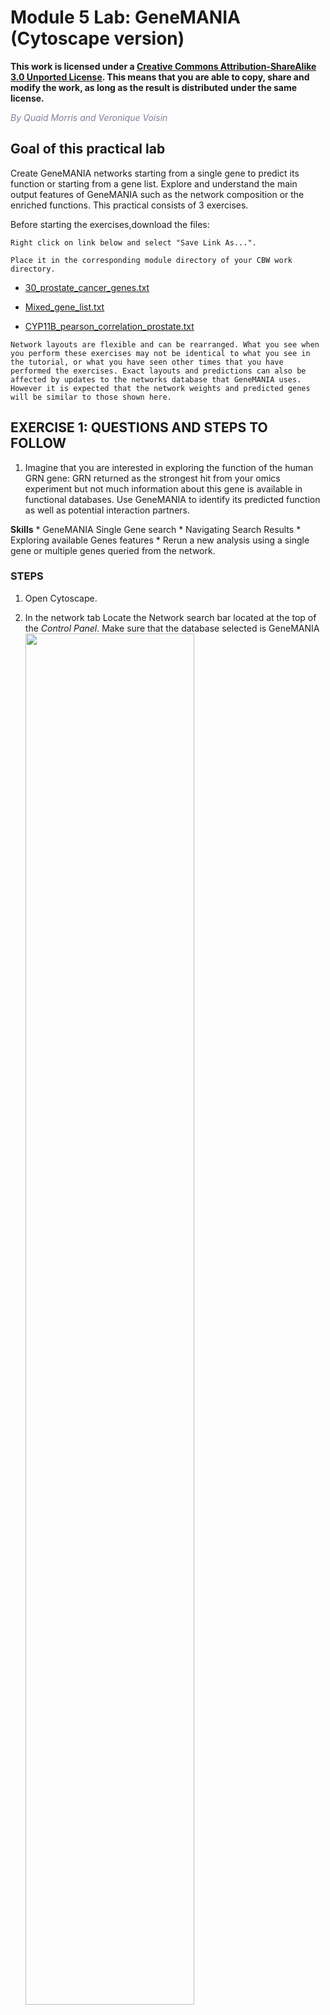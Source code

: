 # Module 5 Lab: GeneMANIA (Cytoscape version) {#genemania_cytoscape}

**This work is licensed under a [Creative Commons Attribution-ShareAlike 3.0 Unported License](http://creativecommons.org/licenses/by-sa/3.0/deed.en_US). This means that you are able to copy, share and modify the work, as long as the result is distributed under the same license.**

*<font color="#827e9c">By Quaid Morris and Veronique Voisin </font>*

## Goal of this practical lab 

Create GeneMANIA networks starting from a single gene to predict its function or starting from a gene list. Explore and understand the main output features of GeneMANIA such as the network composition or the enriched functions. This practical consists of 3 exercises. 

Before starting the exercises,download the files:

```block
Right click on link below and select "Save Link As...".

Place it in the corresponding module directory of your CBW work directory.
```

*	[30_prostate_cancer_genes.txt](./Module6/genemania/data/30_prostate_cancer_genes.txt)

*	[Mixed_gene_list.txt](./Module6/genemania/data/mixed_gene_list.txt)

*	[CYP11B_pearson_correlation_prostate.txt](./Module6/genemania/data/CYB11B_pearson_correlation_prostate.txt)

```block
Network layouts are flexible and can be rearranged. What you see when you perform these exercises may not be identical to what you see in the tutorial, or what you have seen other times that you have performed the exercises. Exact layouts and predictions can also be affected by updates to the networks database that GeneMANIA uses. However it is expected that the network weights and predicted genes will be similar to those shown here. 
```

## EXERCISE 1: QUESTIONS AND STEPS TO FOLLOW

1)	Imagine that you are interested in exploring the function of the human GRN gene: GRN returned as the strongest hit from your omics experiment but not much information about this gene is available in functional databases. Use GeneMANIA to identify its predicted function as well as potential interaction partners. 

**Skills**
* GeneMANIA Single Gene search
* Navigating Search Results
* Exploring  available Genes features
* Rerun a new analysis using a single gene or multiple genes queried from the network.

### STEPS

1. Open Cytoscape.

2. In the network tab Locate the Network search bar located at the top of the *Control Panel*.  Make sure that the database selected is GeneMANIA
<img src="./Module6/genemania/images/Genemania.png" width="75%" />


3. In the search window, ensure that the model organism is set to *Homo sapiens* ![homo](./Module6/genemania/images/Up.png).  

4. Enter the following gene: GRN	

5. Click on the search icon ![search](./Module6/genemania/images/Search.png) and wait for the results.	

<img src="./Module6/genemania/images/gc_1.1.png" alt="gc_1.1.png" width="750" />

6. When your search results load, examine the network. Genes you searched which are indicated in black, related genes added by GeneMANIA are represented in gray, and colored links represent the interactions that connect the nodes (genes). 

<img src="./Module6/genemania/images/GC2.png" alt="GC2.png" width="750" />

```block
zoom in and zoom out using trackpad or mouse scrolling up and down.
```

7. Locate the *Functions* summary tab in Results Panel. What are the functions significantly associated with this network?  GRN is the central node of this network: which function would you predict for GRN? How well did GeneMANIA perform (hints: use GeneCards (<http://www.genecards.org/>) , PubMed (<http://www.ncbi.nlm.nih.gov/pubmed/>))?	

<img src="./Module6/genemania/images/GC3.png" alt="GC3.png" width="750" />

## ANSWERS

**Question** What are the functions significantly associated with this network? 
**Answer** the list of the functions associated with the network are listed in the above screenshot. The top 2 pathways are "vacuolar lumen" and "primary lysosome" and are significant under a FDR threshold less than 0.005. 

**Question** GRN is the central node of this network: which function would you predict for GRN?  
**Answer** : a function related to lysosome and vacuole

**Question** How well did GeneMANIA perform (hints: use GeneCards (http://www.genecards.org/) , PubMed (http://www.ncbi.nlm.nih.gov/pubmed/))?
**Answer** 
The top functions predicted by GeneMANIA for GRN were related to lysosome and vacuole.  A pubmed search could confirm these results: “We experimentally verified that granulin precursor (GRN) gene, whose mutations cause frontotemporal lobar degeneration, is involved in lysosome function.” (Transcriptional gene network inference from a massive dataset elucidates transcriptome organization and gene function. Belcastro et al. Nucleic Acids Res. 2011 Nov 1;39(20):8677-88. 2011. PMID:21785136)


8. Locate the genes with the strongest associations with GRN. 
```block
These genes are the largest nodes on the network. 	

```
**Answer is SLP1 and SORT1**

9. Re-run an analysis by adding SORT1, SLP1 to the search.   Type 'SORT1' and 'SLP1' in the search box that already contains 'GRN' (one gene per line).  Click on the search button.  Which functions are associated with this new network?

<img src="./Module6/genemania/images/gc_1.9.png" alt="gc_1.9.png" width="750" />

<img src="./Module6/genemania/images/GC9b.png" alt="GC9b.png" width="750" />

<img src="./Module6/genemania/images/GC9c.png" alt="GC9c.png" width="750" />


**Biological interpretation of the results:**

**A paper describing the interaction between GRN and SORT1 and demonstrates how finding related genes could be relevant for elaborating therapy:**
 
Targeted manipulation of the sortilin–progranulin axis rescues progranulin haploinsufficiency. Lee et al. Hum Mol Genet. 2014 March 15; 23(6): 1467–1478. Published online 2013 October 26. doi: 10.1093/hmg/ddt534. PMCID:PMC3929086
“Progranulin (GRN) mutations causing haploinsufficiency are a major cause of frontotemporal lobar degeneration (FTLD-TDP). Recent discoveries demonstrating sortilin (SORT1) is a neuronal receptor for PGRN endocytosis and a determinant of plasma PGRN levels portend the development of enhancers targeting the SORT1–PGRN axis. We demonstrate the preclinical efficacy of several approaches through which impairing PGRN's interaction with SORT1 restores extracellular PGRN levels. “

![GM11](./Module6/genemania/images/GM11.png) 

10. Save the  network as an image by clicking on **File**, **Export**, **Network to Image...** and setting the **Export File Format** to "PDF(\*.pdf)".

<img src="./Module6/genemania/images/GC10.png" alt="GC10.png" width="500" />

---

---

## EXERCISE 2: QUESTIONS AND STEPS TO FOLLOW

To start this exercise, you need to download the [30_prostate_cancer_genes.txt](./Module6/genemania/data/30_prostate_cancer_genes.txt) file from the course wiki and save it on your computer. 

For this exercise, you are working with a list of 30 prostate cancer genes. This list was downloaded from the cBioPortal website (<http://www.cbioportal.org/>). The cBioPortal for Cancer Genomics stores genomic data from large scale, integrated cancer genomic data sets. During this exercise, you will explore the types of networks that have been used to create the GeneMANIA network from the prostate cancer gene list and you will see how changing input parameters can affect the results. The last step of the exercise consists of uploading a custom network which is a list of genes that are positively correlated with CYP11B1 in mRNA expression data of 94 prostate cancer samples (<http://www.cbioportal.org/>) .

**Skills**: GeneMANIA search using a gene list; Navigating Search Results; Exploring  Networks and advanced options; Uploading a custom network. 

### STEPS

1.  Open Cytoscape.

2.  Locate the GeneMANIA search window located on the left side in *Control Panel*. 

3.	Copy and paste genes in the file [30_prostate_cancer_genes.txt](./Module6/genemania/data/30_prostate_cancer_genes.txt).  Make sure that the parameter 'Max resultant genes' is set to '20' by clicking on the menu button ![options](./Module6/genemania/images/options.png) at the right side of the search box and selecting 'Customise advanced options'.	

4.	Click on the search icon ![search](./Module6/genemania/images/Search.png) and wait for the results.	 


<img src="./Module6/genemania/images/gc_2_4.png" alt="gc_2_4.png" width="750" />

```block
check that the parameter 'Max resultant genes' is set to '20':
```


5.	When your search results load, examine the network. Genes you searched with are indicated in black, related genes added by GeneMANIA are represented in gray, and colored links represent the interactions that connect the nodes (genes). Move nodes around by selecting them with a mouse to investigate how they are connected.
	
<img src="./Module6/genemania/images/GC2_5.png" alt="GC2_5.png" width="750" />

6.	Click any link (edge) connecting two nodes to highlight information about it. The information about the interaction is display in the *Edge Table* located in *Table Panel* (at the bottom) in the *networks* and *data type* columns. **Note**: Clicking on an edge between 2 nodes will display information about all interaction networks that connect  these 2 nodes. It indicates the reference (publication) for these interactions. The colors indicate the type of interaction (co-expression, shared protein domains, co-localization, physical interactions and predicted). 

<img src="./Module6/genemania/images/gc_2.6.png" alt="gc_2.6.png" width="750" />


7.	Locate and expand the 'Networks' summary tab  in *Results Panel* (on the right) and look at what data has been used to create the network and predictions. **Note** that Co-expression (purple colored lines, weight over 25%) and Shared protein domains (lightgold colored lines, weight over 30%) influence the results the most, but Co-localization (blue colored lines), Physical interactions (salmon colored lines) and Predicted (orange) data are also included. At the top of the Networks summary tab, use the menu button ![options](./Module6/genemania/images/options.png) and try Expand “All, then “Top-Level” and “None”  to get information about the sources of the different networks. 

<img src="./Module6/genemania/images/GC2_7.png" alt="GC2_7.png" width="550" />

```block
These observations of the number of connections make it easier to understand why co-expression and shared protein domains get the higher percent weight on this network: they are helping to connect more genes than physical interactions and predicted; A higher weight means that this network helped more to find related genes. 	
```

8.	Highlight all connections corresponding to each network by clicking the name of each network category.
* Click on  “Shared protein domains” and see which genes are connected by predicted protein protein interaction. 

<img src="./Module6/genemania/images/GC2_8a.png" alt="GC2_8a.png" width="750" />

* You can do the same for “Co-localization” , “Co-expression”  and “Physical interactions”. 

<img src="./Module6/genemania/images/GC2_8b.png" alt="GC2_8b.png" width="750" />

9.	Locate the Functions summary tab and look at what functions were significantly enriched in this list of prostate genes.	

The top pathway with the strongest enrichments is: "oxidoreductase activity, acting on CH-OH group of donors" with 28 genes in the prostate cancer list overlapping with this pathway.
The FDR is equal to 6.4e-46.

<img src="./Module6/genemania/images/GC2_9.png" alt="GC2_9.png" width="750" />


10.	“Shared protein domains” is an important part of the network. What would be the GeneMANIA results if we don’t include this source when we run GSEA? Go back to the 'Network' tab on the right side of the Cytoscape window to fin d the GeneMania search bar. Click on  the option menu button ![options](./Module6/genemania/images/options.png) which is located at the right of the search box. Uncheck ‘Shared protein domains’ and click on a point outside the box to close it. Click on the search icon ![search](./Module6/genemania/images/Search.png). Explore the results.
	
<img src="./Module6/genemania/images/GC2_10a.png" alt="GC2_10a.png" width="750" />


**Answer** If "shared protein domain" is removed, the relationships between the nodes are from the Co-expression, Co-localization, Predicted and Physical interactions networks. The genes added to the network are different compared to the first network created with "Shared protein domain". 

<img src="./Module6/genemania/images/GC2_10b.png" alt="GC2_10b.png" width="750" />

11.	Locate the Functions summary tab in *Results Panel* and look at what functions were significantly enriched with these new settings.	

**Answer** With the new settings, "hormone biosynthetic process" is the new top enriched pathway. 


<img src="./Module6/genemania/images/GC2_11.png" alt="GC2_11.png" width="500" />


12.	Try to modify additional parameters like *Max Resultant Genes* or *Network Weighting* and look at how the changes you made influenced the results.  	


---

---

## EXERCISE 3: QUESTIONS AND STEPS TO FOLLOW

To start this exercise, you need to download the [Mixed_gene_list.txt](./Module6/genemania/data/mixed_gene_list.txt) file and save it on your computer. 

For this exercise, you are working on a gene list created by combining 3 user defined gene lists available from the cBioportal (<http://www.cbioportal.org>). It contains genes implicated in the DNA damage response, the PI3K-AKT-mTOR signaling pathway and Folate transport. This list is representative of a gene list obtained from transcriptomics data. During this exercise, we will first characterize our gene list based on functions and then we will add potential drug and microRNAs targeting genes in the network, and we will save the report.


**Skills**: GeneMANIA search using a gene list; Navigating Search Results; Exploring  Functions; Adding attributes; Create a report. 

### STEPS  

1.  Open Cytoscape and locate the GeneMANIA search window located on the left side in *Control Panel*. 
```block
make sure that GeneMANIA is selected and not String. 
```

2.	In the search window, ensure that the model organism is set to *Homo sapiens* ![homo](./Module6/genemania/images/Up.png)  .	

3.	Copy and paste genes in the file [Mixed_gene_list.txt](./Module6/genemania/data/mixed_gene_list.txt). Click on the search icon ![search](./Module6/genemania/images/Search.png) and wait for the results.	Explore the network.

<img src="./Module6/genemania/images/gc_3_2.png" alt="gc_3_2.png" width="500" />

4.	Locate the Functions summary tab in *Result Panel* and look at functions returned by GeneMANIA.	

<img src="./Module6/genemania/images/GC3_4.png" alt="GC3_4.png" width="500" />

5.	In the functions summary tab,  check some functions to color genes included in these functions. To follow this tutorial, you can for example color the “response to insulin” , “DNA recombination”  functions.

<img src="./Module6/genemania/images/GC3_4a.png" alt="GC3_4a.png" width="500" />

<img src="./Module6/genemania/images/GC3_4b.png" alt="GC3_4b.png" width="500" />


### To color genes 
* Go to the **Control Panel** tabs located on the right side of the Cytoscape window and select the **Style** tab.  
* In the **Node** panel, expand the **Fill Color** tab.
* Set **Column** to **annotation name**. 
* Locate “DNA recombination”.
* Double click on the white space at the right side of the box and click on the 3 dots ![options2](./Module6/genemania/images/options2.png). A **Colors** box appears.
* Choose a color of your choice and click on **OK**.
* Locate “response to insulin”. Double click on the white space at the right side of the box and click on the 3 buttons menu. A **Colors** box appears.
* Choose a color of your choice and click on **OK**.

<img src="./Module6/genemania/images/gc3_5a.png" alt="gc3_5a.png" width="500" />
<img src="./Module6/genemania/images/GC3_5.png" alt="GC3_5.png" width="500" />
<img src="./Module6/genemania/images/GC3_5b.png" alt="GC3_5b.png" width="750" />

6.	Locate our favorite gene PDPK1 on the network. Click on the icon *First Neighbor of Selected Nodes* ![neighbour](./Module6/genemania/images/neighbour.png). It will highlight this gene and all its connections. Click on the icon *From Selected Nodes, all Edges* ![new network](./Module6/genemania/images/newnetwork.png) to create a subnetwork.
```block
copy "PDPK1" in the search box and the node will be highlighted in yellow.
```    

<img src="./Module6/genemania/images/GC3_6.png" alt="GC3_6.png" width="750" />
<img src="./Module6/genemania/images/GC3_6b.png" alt="GC3_6b.png" width="750" />
<img src="./Module6/genemania/images/GC3_6c.png" alt="GC3_6c.png" width="750" />

---

## SOME DEFINITIONS:

**What are the networks: Definition of the types of interaction:**

*	**Shared domains**: Protein domain data. Two gene products are linked if they have the same protein domain. These data are collected from domain databases, such as InterPro, SMART and Pfam.

*	**Co-localization**: Genes expressed in the same tissue, or proteins found in the same location. Two genes are linked if they are both expressed in the same tissue or if their gene products are both identified in the same cellular location.

*	**Co-expression**: Gene expression data. Two genes are linked if their expression levels are similar across conditions in a gene expression study. Most of these data are collected from the Gene Expression Omnibus (GEO); we only collect data associated with a publication.

*	**Predicted**: Predicted functional relationships between genes, often protein interactions. A major source of predicted data is mapping known functional relationships from another organism via orthology.


**What is defined by evidence sources?:** 

*	**Evidence sources** are the information contained in the multiple databases that GeneMANIA uses to establish interaction between two genes.


**Network:**

*	**Node** : circle representing the genes

*	**Edge**: line that links two nodes and represent an interaction between two genes (multiple lines correspond to multiple sources

*	**Node size**: Mapped to gene score, i.e. the degree to which GeneMANIA predicts the genes are related

*	**Thickness of edge**: Strength/weight of interaction


**Layout** : The layout is different each time so the user can request the layout run multiple times until the user is satisfied with the result.


**in Networks tab:**

*	**Percent weight (score)** : a higher weight means that this network helped more to find related genes.


**in Functions tab** :

*	**FDR** : False discovery rate (FDR) is greater than or equal to the probability that this is a false positive.

*	**Coverage** : (number of genes in the network with a given function) / (all genes in the genome with the function)

#### In advanced options: 

*	**Network weighting?**  GeneMANIA can use a few different methods to weight networks when combining all networks to form the final composite network that results from a search. The default settings are usually appropriate, but you can choose a weighting method in the advanced option panel. (more details at <http://pages.genemania.org/help/>).

*	**Related genes** : are genes added by GeneMANIA in addition to the genes from the query. It helps to grow the network and then to predict function of the query gene(s).

*	**The attributes**  represent  the differences sources of evidence that can be used to build the network.


**Notes** :

*	prostate cancer gene list is “AKR1C3 AR CYB5A CYP11A1 CYP11B1 CYP11B2 CYP17A1 CYP19A1 CYP21A2 HSD17B1 HSD17B10 HSD17B11 HSD17B12 HSD17B13 HSD17B14 HSD17B2 HSD17B3 HSD17B4 HSD17B6 HSD17B7 HSD17B8 HSD3B1 HSD3B2 HSD3B7 RDH5 SHBG SRD5A1 SRD5A3 STAR”.

*	mixed gene list is AKT1 AKT1S1 AKT2 ATM ATR BRCA1 BRCA2 CHEK1 CHEK2 FANCF FOLR1 FOLR2 FOLR3 FOXO1 FOXO3 MDC1 MLH1 MLST8 MSH2 MTOR PARP1 PDPK1 PIK3CA PIK3R1 PIK3R2 PTEN RAD51 RHEB RICTOR RPTOR SLC19A1 TSC1 TSC2

```block
look at GeneMANIA help pages when you run an analysis on your own after the workshop: <http://pages.genemania.org/help/>.
```


## EXERCISE 4 (OPTIONAL): Discover the stringApp
stringApp imports functional associations or physical interactions between protein-protein and protein-chemical pairs from STRING, Viruses.STRING, STITCH, DISEASES and from PubMed text mining into Cytoscape. 
Users provide a list of one or more gene, protein, compound, disease, or PubMed queries, the species, the network type, and a confidence score and stringApp queries the database to return the matching network. 


Currently, five different queries are supported:
* STRING: protein query -- enter a list of protein names (e.g. gene symbols or UniProt identifiers/accession numbers) to obtain a STRING network for the proteins
* STRING: PubMed query -- enter a PubMed query and utilize text mining to get a STRING network for the top N proteins associated with the query
* STRING: disease query -- enter a disease name to retrieve a STRING network of the top N proteins associated with the specified disease
* STITCH: protein/compound query -- enter a list of protein or compound names to obtain a network for them from STITCH
* STRING: cross-species query -- choose two species to obtain a STRING network between and within the proteins of the interacting species

## Data
Let's use the prostate cancer gene list that we used in exercise 1.
*	[30_prostate_cancer_genes.txt](./Module6/genemania/data/30_prostate_cancer_genes.txt)

## Steps
* Open Cytoscape 
* Make sure strinApp is installed. Go to menu, Apps, App Manager. Go to 'Install Apps' if necessary.
* In Cytoscape, locate the **Network** tab and select **STRING**, **STRING: protein query** by clicking the down arrow.

<img src="./Module6/stringlab/SL1.png" alt="start" width="70%" />

* Copy and paste the [30_prostate_cancer_genes.txt](./Module6/genemania/data/30_prostate_cancer_genes.txt) in the blank field and click on the search button.

<img src="./Module6/stringlab/SL2.png" alt="start" width="70%" />

* Observe the network that has been created.
The genes from our list are connected by predicted protein-protein interactions.

<img src="./Module6/stringlab/SL3.png" alt="start" width="70%" />

* On the right side of the Cytoscape window, locate and expand the *STRING* tab.
 * Make sure that the **Nodes** tab is selected.
  * Play with parameters on the top fields: *Glass ball effect*, *STRING style labels*, etc... and observe the changes on the network.
  * Select a node and look at the gene details in the **Selected nodes** tab.
  * Try the **Functional enrichment** and observe the resuls in the **STRING Enrichment** table located below the network.

<img src="./Module6/stringlab/SL4.png" alt="start" width="70%" />
  
 * Select the **Edges** tab.
  * The **score** slide bar enables to select the interactions with the strongest prediction scores.
  * The **Subscore** table traces the source of the predicted interactions using several evidence scores.

<img src="./Module6/stringlab/SL5.png" alt="start" width="70%" />
  
## More STRING information and tutorials:
*Reference: https://apps.cytoscape.org/apps/stringapp
*Tutorial: https://cytoscape.org/cytoscape-tutorials/protocols/stringApp/#/






